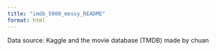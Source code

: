 ```yaml
---
title: "imdb_5000_messy_README"
format: html
---
```


Data source: Kaggle and the movie database (TMDB)
made by chuan
